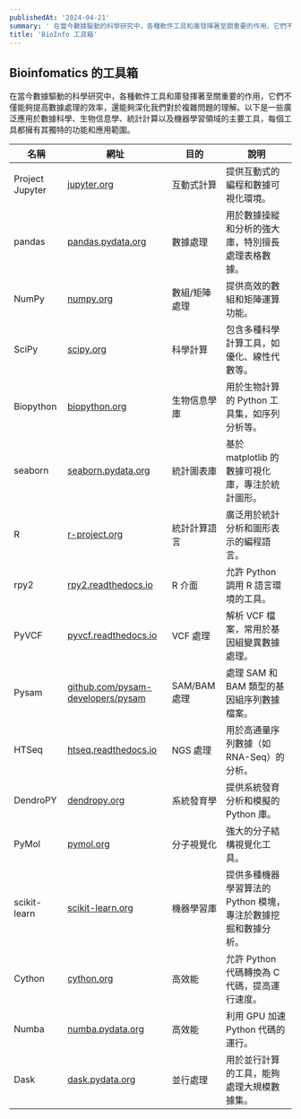 ```yaml
---
publishedAt: '2024-04-21'
summary: ' 在當今數據驅動的科學研究中，各種軟件工具和庫發揮著至關重要的作用，它們不僅能夠提高數據處理的效率，還能夠深化我們對於複雜問題的理解。以下是一些廣泛應用於數據科學、生物信息學、統計計算以及機器學習領域的主要工具，每個工具都擁有其獨特的功能和應用範圍。'
title: 'BioInfo 工具箱'
---
```


## Bioinfomatics 的工具箱

在當今數據驅動的科學研究中，各種軟件工具和庫發揮著至關重要的作用，它們不僅能夠提高數據處理的效率，還能夠深化我們對於複雜問題的理解。以下是一些廣泛應用於數據科學、生物信息學、統計計算以及機器學習領域的主要工具，每個工具都擁有其獨特的功能和應用範圍。

| 名稱            | 網址                                        | 目的          | 說明                                                           |
| --------------- | ------------------------------------------- | ------------- | -------------------------------------------------------------- |
| Project Jupyter | [jupyter.org](https://jupyter.org/)         | 互動式計算    | 提供互動式的編程和數據可視化環境。                             |
| pandas          | [pandas.pydata.org](https://pandas.pydata.org/) | 數據處理      | 用於數據操縱和分析的強大庫，特別擅長處理表格數據。             |
| NumPy           | [numpy.org](http://www.numpy.org/)          | 數組/矩陣處理 | 提供高效的數組和矩陣運算功能。                                 |
| SciPy           | [scipy.org](https://www.scipy.org/)         | 科學計算      | 包含多種科學計算工具，如優化、線性代數等。                     |
| Biopython       | [biopython.org](https://biopython.org/)     | 生物信息學庫  | 用於生物計算的 Python 工具集，如序列分析等。                   |
| seaborn         | [seaborn.pydata.org](http://seaborn.pydata.org/) | 統計圖表庫    | 基於 matplotlib 的數據可視化庫，專注於統計圖形。               |
| R               | [r-project.org](https://www.r-project.org/) | 統計計算語言  | 廣泛用於統計分析和圖形表示的編程語言。                         |
| rpy2            | [rpy2.readthedocs.io](https://rpy2.readthedocs.io) | R 介面        | 允許 Python 調用 R 語言環境的工具。                            |
| PyVCF           | [pyvcf.readthedocs.io](https://pyvcf.readthedocs.io) | VCF 處理      | 解析 VCF 檔案，常用於基因組變異數據處理。                      |
| Pysam           | [github.com/pysam-developers/pysam](https://github.com/pysam-developers/pysam) | SAM/BAM 處理  | 處理 SAM 和 BAM 類型的基因組序列數據檔案。                     |
| HTSeq           | [htseq.readthedocs.io](https://htseq.readthedocs.io) | NGS 處理      | 用於高通量序列數據（如 RNA-Seq）的分析。                       |
| DendroPY        | [dendropy.org](https://dendropy.org/)       | 系統發育學    | 提供系統發育分析和模擬的 Python 庫。                           |
| PyMol           | [pymol.org](https://pymol.org)              | 分子視覺化    | 強大的分子結構視覺化工具。                                     |
| scikit-learn    | [scikit-learn.org](http://scikit-learn.org) | 機器學習庫    | 提供多種機器學習算法的 Python 模塊，專注於數據挖掘和數據分析。 |
| Cython          | [cython.org](http://cython.org/)            | 高效能        | 允許 Python 代碼轉換為 C 代碼，提高運行速度。                  |
| Numba           | [numba.pydata.org](https://numba.pydata.org/) | 高效能        | 利用 GPU 加速 Python 代碼的運行。                              |
| Dask            | [dask.pydata.org](http://dask.pydata.org)   | 並行處理      | 用於並行計算的工具，能夠處理大規模數據集。                     |